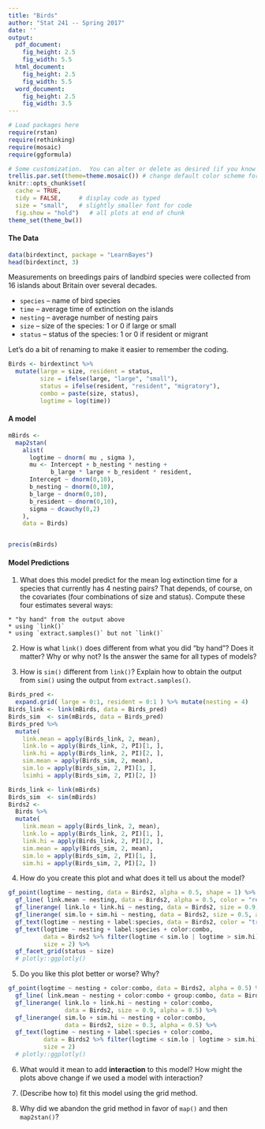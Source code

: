 ```yaml
---
title: "Birds"
author: "Stat 241 -- Spring 2017"
date: ''
output:
  pdf_document:
    fig_height: 2.5
    fig_width: 5.5
  html_document:
    fig_height: 2.5
    fig_width: 5.5
  word_document:
    fig_height: 2.5
    fig_width: 3.5
---
```


```r
# Load packages here 
require(rstan)
require(rethinking)
require(mosaic)   
require(ggformula)

# Some customization.  You can alter or delete as desired (if you know what you are doing).
trellis.par.set(theme=theme.mosaic()) # change default color scheme for lattice
knitr::opts_chunk$set(
  cache = TRUE,
  tidy = FALSE,     # display code as typed
  size = "small",   # slightly smaller font for code
  fig.show = "hold")   # all plots at end of chunk
theme_set(theme_bw())
```

#### The Data 

```r
data(birdextinct, package = "LearnBayes")
head(birdextinct, 3)
```

Measurements on breedings pairs of landbird species were collected from 16 islands about Britain over several decades.

 * `species` -- name of bird species
 * `time` -- average time of extinction on the islands
 * `nesting` -- average number of nesting pairs
 * `size` -- size of the species: 1 or 0 if large or small
 * `status` -- status of the species: 1 or 0 if resident or migrant

Let's do a bit of renaming to make it easier to remember the coding.
```r
Birds <- birdextinct %>%
  mutate(large = size, resident = status, 
         size = ifelse(large, "large", "small"),
         status = ifelse(resident, "resident", "migratory"),
         combo = paste(size, status),
         logtime = log(time))  
```

#### A model

```r
mBirds <- 
  map2stan(
    alist(
      logtime ~ dnorm( mu , sigma ),
      mu <- Intercept + b_nesting * nesting + 
            b_large * large + b_resident * resident,
      Intercept ~ dnorm(0,10),
      b_nesting ~ dnorm(0,10),
      b_large ~ dnorm(0,10),
      b_resident ~ dnorm(0,10),
      sigma ~ dcauchy(0,2)
    ),
    data = Birds)
```

```r
```

```r
precis(mBirds)
```

#### Model Predictions

  1. What does this model predict for the mean log extinction time for a species 
that currently has 4 nesting pairs? That depends, of course, on the covariates 
(four combinations of size and status). Compute these four estimates several 
ways:

    * "by hand" from the output above
    * using `link()`
    * using `extract.samples()` but not `link()`

  2. How is what `link()` does different from what you did "by hand"? Does it
  matter? Why or why not? Is the answer the same for all types of models?
 
  3. How is `sim()` different from `link()`?  Explain how to obtain
  the output from `sim()` using the output from `extract.samples()`.
  

```r
Birds_pred <-
  expand.grid( large = 0:1, resident = 0:1 ) %>% mutate(nesting = 4)
Birds_link <- link(mBirds, data = Birds_pred)
Birds_sim  <- sim(mBirds, data = Birds_pred)
Birds_pred %>%
  mutate(
    link.mean = apply(Birds_link, 2, mean),
    link.lo = apply(Birds_link, 2, PI)[1, ],
    link.hi = apply(Birds_link, 2, PI)[2, ],
    sim.mean = apply(Birds_sim, 2, mean),
    sim.lo = apply(Birds_sim, 2, PI)[1, ],
    lsimhi = apply(Birds_sim, 2, PI)[2, ])
```

  

```r
Birds_link <- link(mBirds)
Birds_sim  <- sim(mBirds)
Birds2 <-
  Birds %>% 
  mutate(
    link.mean = apply(Birds_link, 2, mean),
    link.lo = apply(Birds_link, 2, PI)[1, ],
    link.hi = apply(Birds_link, 2, PI)[2, ],
    sim.mean = apply(Birds_sim, 2, mean),
    sim.lo = apply(Birds_sim, 2, PI)[1, ],
    sim.hi = apply(Birds_sim, 2, PI)[2, ])
```

  4. How do you create this plot and what does it tell us about the model?

  
```r
gf_point(logtime ~ nesting, data = Birds2, alpha = 0.5, shape = 1) %>%
  gf_line( link.mean ~ nesting, data = Birds2, alpha = 0.5, color = "red") %>%
  gf_linerange( link.lo + link.hi ~ nesting, data = Birds2, size = 0.9, alpha = 0.5) %>%
  gf_linerange( sim.lo + sim.hi ~ nesting, data = Birds2, size = 0.5, alpha = 0.5) %>%
  gf_text(logtime ~ nesting + label:species, data = Birds2, color = "transparent") %>% 
  gf_text(logtime ~ nesting + label:species + color:combo, 
          data = Birds2 %>% filter(logtime < sim.lo | logtime > sim.hi),
          size = 2) %>%
  gf_facet_grid(status ~ size) 
  # plotly::ggplotly()
```

  5. Do you like this plot better or worse?  Why?
  
```r
gf_point(logtime ~ nesting + color:combo, data = Birds2, alpha = 0.5) %>%
  gf_line( link.mean ~ nesting + color:combo + group:combo, data = Birds2, alpha = 0.5) %>%
  gf_linerange( link.lo + link.hi ~ nesting + color:combo, 
                data = Birds2, size = 0.9, alpha = 0.5) %>%
  gf_linerange( sim.lo + sim.hi ~ nesting + color:combo, 
                data = Birds2, size = 0.3, alpha = 0.5) %>%
  gf_text(logtime ~ nesting + label:species + color:combo, 
          data = Birds2 %>% filter(logtime < sim.lo | logtime > sim.hi),
          size = 2) 
  # plotly::ggplotly()
```
 
  6. What would it mean to add **interaction** to this model?  How 
  might the plots above change if we used a model with interaction?
  
  7. (Describe how to) fit this model using the grid method.
  
  8. Why did we abandon the grid method in favor of `map()` and then `map2stan()`?